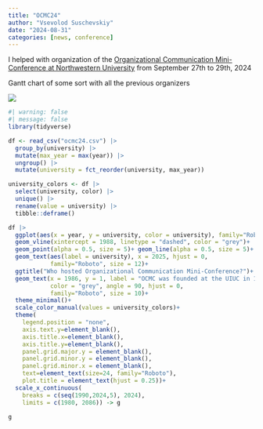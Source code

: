 ```yaml
---
title: "OCMC24"
author: "Vsevolod Suschevskiy"
date: "2024-08-31"
categories: [news, conference]
---
```


I helped with organization of the [Organizational Communication Mini-Conference at Northwestern University](https://sites.northwestern.edu/ocmc24/) from September 27th to 29th, 2024

Gantt chart of some sort with all the previous organizers

![](hosts.png)

```r
#| warning: false
#| message: false
library(tidyverse)

df <- read_csv("ocmc24.csv") |> 
  group_by(university) |> 
  mutate(max_year = max(year)) |> 
  ungroup() |> 
  mutate(university = fct_reorder(university, max_year))

university_colors <- df |> 
  select(university, color) |> 
  unique() |> 
  rename(value = university) |> 
  tibble::deframe()

df |> 
  ggplot(aes(x = year, y = university, color = university), family="Roboto")+ 
  geom_vline(xintercept = 1988, linetype = "dashed", color = "grey")+ 
  geom_point(alpha = 0.5, size = 5)+ geom_line(alpha = 0.5, size = 5)+ 
  geom_text(aes(label = university), x = 2025, hjust = 0, 
            family="Roboto", size = 12)+ 
  ggtitle("Who hosted Organizational Communication Mini-Conference?")+ 
  geom_text(x = 1986, y = 1, label = "OCMC was founded at the UIUC in 1988", 
            color = "grey", angle = 90, hjust = 0, 
            family="Roboto", size = 10)+ 
  theme_minimal()+ 
  scale_color_manual(values = university_colors)+ 
  theme(
    legend.position = "none", 
    axis.text.y=element_blank(), 
    axis.title.x=element_blank(), 
    axis.title.y=element_blank(), 
    panel.grid.major.y = element_blank(), 
    panel.grid.minor.y = element_blank(), 
    panel.grid.minor.x = element_blank(), 
    text=element_text(size=24, family="Roboto"), 
    plot.title = element_text(hjust = 0.25))+ 
  scale_x_continuous(
    breaks = c(seq(1990,2024,5), 2024), 
    limits = c(1980, 2086)) -> g

g
```
